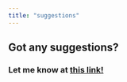 ```yaml
---
title: "suggestions"
---
```


<Nav act={6} />

# Got any suggestions?
### Let me know at [this link!](https://github.com/Ryyn-Sd/rayyansaidi.com/issues/new/choose)